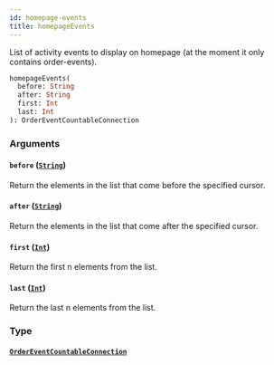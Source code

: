 ```yaml
---
id: homepage-events
title: homepageEvents
---
```


List of activity events to display on homepage (at the moment it only contains order-events).

```graphql
homepageEvents(
  before: String
  after: String
  first: Int
  last: Int
): OrderEventCountableConnection

```

### Arguments

#### `before` ([`String`](/developer/api-reference/scalars/string))

Return the elements in the list that come before the specified cursor.

#### `after` ([`String`](/developer/api-reference/scalars/string))

Return the elements in the list that come after the specified cursor.

#### `first` ([`Int`](/developer/api-reference/scalars/int))

Return the first n elements from the list.

#### `last` ([`Int`](/developer/api-reference/scalars/int))

Return the last n elements from the list.

### Type

#### [`OrderEventCountableConnection`](/developer/api-reference/objects/order-event-countable-connection)
